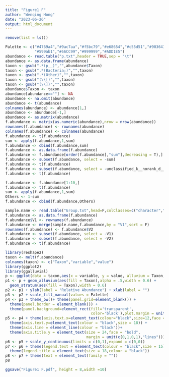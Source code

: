 ---
title: "Figure1 F"
author: "Wenqing Hong"
date: "2023-06-26"
output: html_document
---


```{r}
remove(list = ls())

Palette <- c("#4769a4","#9ac7aa","#f5bc79","#e68654","#c55d51","#903641","#fcf5bb","#d5e1a7","#9ac7aa",
             "#599ab1","#66CC99","#999999","#ADD1E5")
abundance <- read.table("p.txt",header = TRUE,sep = "\t")
abundance <- as.data.frame(abundance)
taxon <- gsub(".*(p__)","",abundance$Taxon)
taxon <- gsub(".*(Bacteria;)","",taxon)
taxon <- gsub(".*(Other)","",taxon)
taxon <- gsub("(\\[)","",taxon)
taxon <- gsub("(\\])","",taxon)
abundance$Taxon <- taxon
abundance[abundance==""] <- NA
abundance <- na.omit(abundance)
abundance <- t(abundance)
colnames(abundance) <- abundance[1,]
abundance <- abundance[-1,]
abundance <- as.matrix(abundance)
f.abundance <- matrix(as.numeric(abundance),nrow = nrow(abundance))
rownames(f.abundance) <- rownames(abundance)
colnames(f.abundance) <- colnames(abundance)
f.abundance <- t(f.abundance)
sum <- apply(f.abundance,1,sum) 
f.abundance <- cbind(f.abundance,sum)
f.abundance <- as.data.frame(f.abundance)
f.abundance <- f.abundance[order(f.abundance[,"sum"],decreasing = T),]
f.abundance <- subset(f.abundance, select = -sum)
f.abundance <- t(f.abundance)
f.abundance <- subset(f.abundance, select = -unclassified_k__norank_d__Bacteria)
f.abundance <- t(f.abundance)

f.abundance <- f.abundance[1:10,]
f.abundance <- t(f.abundance)
sum <- apply(f.abundance,1,sum) 
Others <- 1-sum
f.abundance <- cbind(f.abundance,Others)

sample.name <- read.table("Group.txt",head=F,colClasses=c("character","character"),sep = "\t")
f.abundance <- as.data.frame(f.abundance)
f.abundance$V1 <- rownames(f.abundance)
f.abundance <- merge(sample.name,f.abundance,by = "V1",sort = F)
rownames(f.abundance) <- f.abundance$V2
f.abundance <- subset(f.abundance, select = -V1)
f.abundance <- subset(f.abundance, select = -V2)
f.abundance <- t(f.abundance)

library(reshape2)
taxon <- melt(f.abundance)
colnames(taxon) <- c("Taxon","variable","value")
library(ggplot2)
library(ggalluvial)
p <- ggplot(data = taxon,aes(x = variable, y = value, alluvium = Taxon, stratum = Taxon))
p1 <- p + geom_alluvium(aes(fill = Taxon),alpha = .5,width = 0.6) + 
  geom_stratum(aes(fill = Taxon),width = 0.6)
p2 <- p1 + ylab(label = "Relative Abundance") + xlab(label = "")
p3 <- p2 + scale_fill_manual(values = Palette)
p4 <- p3 + theme_bw()+ theme(panel.grid=element_blank()) + 
  theme(panel.border = element_blank()) +
  theme(panel.background=element_rect(fill='transparent', 
                                      color='black'),plot.margin = unit(c(3,5,1,1),"mm"))
p5 <- p4 + theme(axis.text.x=element_text(colour="black",size=12,face = "bold",angle = -90,vjust = 0.5,hjust = 0)) + 
  theme(axis.text.y=element_text(colour = "black",size = 18)) + 
  theme(axis.line = element_line(colour = "black"))+ 
  theme(axis.title.y = element_text(size = 24,face = "bold",
                                    margin = unit(c(0,1,0,1),"lines")))
p6 <- p5 + scale_y_continuous(limits = c(0,1),expand = c(0,0))
p7 <- p6 + theme(legend.text = element_text(colour = "black",size = 15)) + 
  theme(legend.title = element_text(size = 18,colour = "black"))
p8 <- p7 + theme(text = element_text(family = ""))
p8
```

```{r}
ggsave("Figure1 F.pdf", height = 8,width =10)
```


